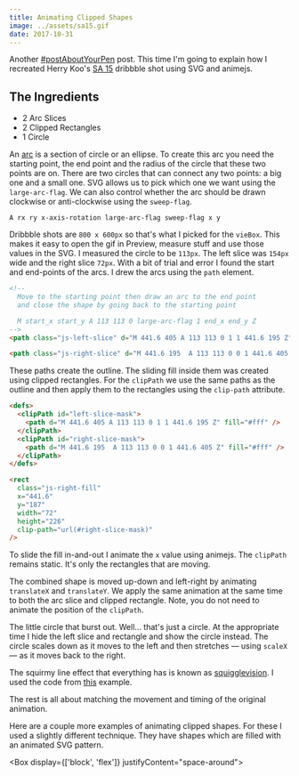 ```yaml
---
title: Animating Clipped Shapes
image: ../assets/sa15.gif
date: 2017-10-31
---
```


<CodePen hash="gXOdEL" title="SA 15" height="500" defaultTab="result" />

Another [#postAboutYourPen](http://postaboutyourpen.online/) post. This time I'm going to explain how I recreated Herry Koo's [SA 15](https://dribbble.com/shots/3478023-SA-15) dribbble shot using SVG and animejs.

## The Ingredients

- 2 Arc Slices
- 2 Clipped Rectangles
- 1 Circle

An [arc](https://developer.mozilla.org/en-US/docs/Web/SVG/Tutorial/Paths#Arcs) is a section of circle or an ellipse. To create this arc you need the starting point, the end point and the radius of the circle that these two points are on. There are two circles that can connect any two points: a big one and a small one. SVG allows us to pick which one we want using the `large-arc-flag`. We can also control whether the arc should be drawn clockwise or anti-clockwise using the `sweep-flag`.

```
A rx ry x-axis-rotation large-arc-flag sweep-flag x y
```

Dribbble shots are `800 x 600px` so that's what I picked for the `vieBox`. This makes it easy to open the gif in Preview, measure stuff and use those values in the SVG. I measured the circle to be `113px`. The left slice was `154px` wide and the right slice `72px`. With a bit of trial and error I found the start and end-points of the arcs. I drew the arcs using the `path` element.

```html
<!--
  Move to the starting point then draw an arc to the end point
  and close the shape by going back to the starting point

  M start_x start_y A 113 113 0 large-arc-flag 1 end_x end_y Z
-->
<path class="js-left-slice" d="M 441.6 405 A 113 113 0 1 1 441.6 195 Z" />

<path class="js-right-slice" d="M 441.6 195  A 113 113 0 0 1 441.6 405 Z" />
```

<CodePen
  hash="aVOaqY"
  title="SA 15 Process 1"
  height="500"
  defaultTab="result"
/>

These paths create the outline. The sliding fill inside them was created using clipped rectangles. For the `clipPath` we use the same paths as the outline and then apply them to the rectangles using the `clip-path` attribute.

```html
<defs>
  <clipPath id="left-slice-mask">
    <path d="M 441.6 405 A 113 113 0 1 1 441.6 195 Z" fill="#fff" />
  </clipPath>
  <clipPath id="right-slice-mask">
    <path d="M 441.6 195  A 113 113 0 0 1 441.6 405 Z" fill="#fff" />
  </clipPath>
</defs>
```

```html
<rect
  class="js-right-fill"
  x="441.6"
  y="187"
  width="72"
  height="226"
  clip-path="url(#right-slice-mask)"
/>
```

To slide the fill in-and-out I animate the `x` value using animejs. The `clipPath` remains static. It's only the rectangles that are moving.

<CodePen
  hash="XzbyQj"
  title="SA 15 Process 2"
  height="500"
  defaultTab="result"
/>

The combined shape is moved up-down and left-right by animating `translateX` and `translateY`. We apply the same animation at the same time to both the arc slice and clipped rectangle. Note, you do not need to animate the position of the `clipPath`.

<CodePen
  hash="pdJGOZ"
  title="SA 15 Process 5"
  height="500"
  defaultTab="result"
/>

The little circle that burst out. Well… that's just a circle. At the appropriate time I hide the left slice and rectangle and show the circle instead. The circle scales down as it moves to the left and then stretches — using `scaleX` — as it moves back to the right.

<CodePen
  hash="mqJaLY"
  title="SA 15 Process 3"
  height="500"
  defaultTab="result"
/>

The squirmy line effect that everything has is known as [squigglevision](https://css-tricks.com/squigglevision-in-css-and-svg). I used the code from [this](https://tympanus.net/codrops/2016/03/21/animated-animals-css-svg) example.

<CodePen
  hash="Nwqoav"
  title="SA 15 Process 4"
  height="500"
  defaultTab="css,result"
/>

The rest is all about matching the movement and timing of the original animation.

Here are a couple more examples of animating clipped shapes. For these I used a slightly different technique. They have shapes which are filled with an animated SVG pattern.

<Box display={['block', 'flex']} justifyContent="space-around">
  <CodePen
    mr={3}
    hash="GvyrbO"
    title="Animated 📕 – The Doctor and the Soul"
    height="600"
    defaultTab="result"
  />

<CodePen
  hash="xLXNRQ"
  title="Animated 📕 – The New Technology and Human Values"
  height="600"
  defaultTab="result"
/>

</Box>
